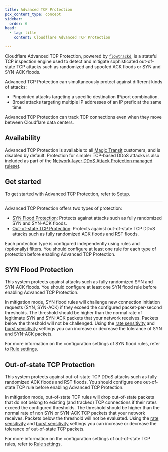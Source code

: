 ```yaml
---
title: Advanced TCP Protection
pcx_content_type: concept
sidebar:
  order: 6
head:
  - tag: title
    content: Cloudflare Advanced TCP Protection

---
```


Cloudflare Advanced TCP Protection, powered by [`flowtrackd`](https://blog.cloudflare.com/announcing-flowtrackd/), is a stateful TCP inspection engine used to detect and mitigate sophisticated out-of-state TCP attacks such as randomized and spoofed ACK floods or SYN and SYN-ACK floods.

Advanced TCP Protection can simultaneously protect against different kinds of attacks:

* Pinpointed attacks targeting a specific destination IP/port combination.
* Broad attacks targeting multiple IP addresses of an IP prefix at the same time.

Advanced TCP Protection can track TCP connections even when they move between Cloudflare data centers.

## Availability

Advanced TCP Protection is available to all [Magic Transit](/magic-transit/) customers, and is disabled by default. Protection for simpler TCP-based DDoS attacks is also included as part of the [Network-layer DDoS Attack Protection managed ruleset](/ddos-protection/managed-rulesets/network/).

## Get started

To get started with Advanced TCP Protection, refer to [Setup](/ddos-protection/tcp-protection/setup/).

***

Advanced TCP Protection offers two types of protection:

* [SYN Flood Protection](#syn-flood-protection): Protects against attacks such as fully randomized SYN and SYN-ACK floods.
* [Out-of-state TCP Protection](#out-of-state-tcp-protection): Protects against out-of-state TCP DDoS attacks such as fully randomized ACK floods and RST floods.

Each protection type is configured independently using rules and (optionally) filters. You should configure at least one rule for each type of protection before enabling Advanced TCP Protection.

## SYN Flood Protection

This system protects against attacks such as fully randomized SYN and SYN-ACK floods. You should configure at least one SYN flood rule before enabling Advanced TCP Protection.

In mitigation mode, SYN flood rules will challenge new connection initiation requests (SYN, SYN-ACK) if they exceed the configured packet-per-second thresholds. The threshold should be higher than the normal rate of legitimate SYN and SYN-ACK packets that your network receives. Packets below the threshold will not be challenged. Using the [rate sensitivity](/ddos-protection/tcp-protection/rule-settings/#rate-sensitivity) and [burst sensitivity](/ddos-protection/tcp-protection/rule-settings/#burst-sensitivity) settings you can increase or decrease the tolerance of SYN and SYN-ACK packets.

For more information on the configuration settings of SYN flood rules, refer to [Rule settings](/ddos-protection/tcp-protection/rule-settings/).

## Out-of-state TCP Protection

This system protects against out-of-state TCP DDoS attacks such as fully randomized ACK floods and RST floods. You should configure one out-of-state TCP rule before enabling Advanced TCP Protection.

In mitigation mode, out-of-state TCP rules will drop out-of-state packets that do not belong to existing (and tracked) TCP connections if their rates exceed the configured thresholds. The threshold should be higher than the normal rate of non SYN or SYN-ACK TCP packets that your network receives. Packets below the threshold will not be evaluated. Using the [rate sensitivity](/ddos-protection/tcp-protection/rule-settings/#rate-sensitivity) and [burst sensitivity](/ddos-protection/tcp-protection/rule-settings/#burst-sensitivity) settings you can increase or decrease the tolerance of out-of-state TCP packets.

For more information on the configuration settings of out-of-state TCP rules, refer to [Rule settings](/ddos-protection/tcp-protection/rule-settings/).
